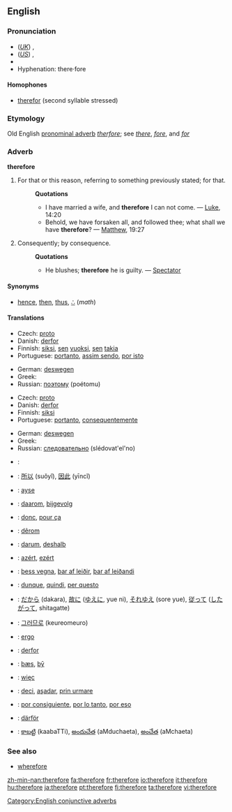 ==English==

{{rank|rest|2|open|326|therefore|feet|lay|along}}

===Pronunciation===
*(''[[Received Pronunciation|UK]]'') {{IPA|/ˈðɛəfɔː/}}, {{SAMPA|/"DE@fO:/}}
*(''[[General American|US]]'') {{IPA|/ˈðɛɹfɔɹ/}}, {{SAMPA|/"DErfOr/}}
*{{audio|en-us-therefore.ogg|Audio (US)}}
*Hyphenation: there·fore

====Homophones====
*[[therefor]] (second syllable stressed)

===Etymology===
Old English [[pronominal adverb]] ''[[therfore]]''; see ''[[there]]'', ''[[fore]]'', and ''[[for]]''

===Adverb===
'''therefore'''

# For that or this reason, referring to something previously stated; for that.
#:'''Quotations'''
#:*I have married a wife, and '''therefore''' I can not come. — [[Luke]], 14:20
#:*Behold, we have forsaken all, and followed thee; what shall we have '''therefore'''? — [[Matthew]], 19:27
# Consequently; by consequence.
#:'''Quotations'''
#:*He blushes; '''therefore''' he is guilty. — [[Spectator]]

====Synonyms====
*{{i-c|consequently}} [[hence]], [[then]], [[thus]], [[∴]] (''math'')

====Translations====
{{trans-top|For that or this reason, referring to something previously stated; for that}}
*Czech: [[proto#Czech|proto]]
*Danish: [[derfor]]
*Finnish: [[siksi]], [[se#Finnish|sen]] [[vuoksi]], [[se#Finnish|sen]] [[takia]]
*Portuguese: [[portanto]], [[assim sendo]], [[por isto]]
{{trans-mid}}
*German: [[deswegen]]
*Greek: {{t-|el|επομένως|tr=epoménos}}
*Russian: [[поэтому]] (poétomu)
{{trans-bottom}}

{{trans-top|Consequently; by consequence}}
*Czech: [[proto#Czech|proto]]
*Danish: [[derfor]]
*Finnish: [[siksi]]
*Portuguese: [[portanto]], [[consequentemente]]
{{trans-mid}}
*German: [[deswegen]]
*Greek: {{t-|el|επομένως|tr=epoménos}}
*Russian: [[следовательно]] (slédovat'el'no)
{{trans-bottom}}

{{checktrans-top}}
*{{ttbc|Arabic}}: {{ARchar|[[لذلك]]}} {{unicode|(li-ðálika)}}
*{{ttbc|Chinese}}: [[所以]] (suǒyǐ), [[因此]] (yīncǐ)
*{{ttbc|Crimean Tatar}}: [[ayse]]
*{{ttbc|Dutch}}: [[daarom]], [[bijgevolg]]
*{{ttbc|French}}: [[donc]], [[pour ça]]
*{{ttbc|Frisian}}: [[dêrom]]
*{{ttbc|German}}: [[darum]], [[deshalb]]
*{{ttbc|Hungarian}}: [[azért]], [[ezért]]
*{{ttbc|Icelandic}}: [[þess vegna]], [[þar af leiðir]], [[þar af leiðandi]]
*{{ttbc|Italian}}: [[dunque]], [[quindi]], [[per questo]]
*{{ttbc|Japanese}}: [[だから]] (dakara), [[故に]] ([[ゆえに]], yue ni), [[それゆえ]] (sore yue), [[従って]] ([[したがって]], shitagatte)
{{trans-mid}}
*{{ttbc|Korean}}: [[그러므로]] (keureomeuro)
*{{ttbc|Latin}}: [[ergo]]
*{{ttbc|Norwegian}}: [[derfor]]
*{{ttbc|Old English}}: [[þæs]], [[þy|þȳ]]
*{{ttbc|Polish}}: [[więc]]
*{{ttbc|Romanian}}: [[deci]], [[aşadar]], [[prin urmare]]
*{{ttbc|Spanish}}: [[por consiguiente]], [[por lo tanto]], [[por eso]]
*{{ttbc|Swedish}}: [[därför]]
*{{ttbc|Telugu}}: [[కాబట్టి]] (kaabaTTi), [[అందుచేత]] (aMduchaeta), [[అంచేత]] (aMchaeta)
{{trans-bottom}}

===See also===
*[[wherefore]]

[[Category:English conjunctive adverbs]]

[[zh-min-nan:therefore]]
[[fa:therefore]]
[[fr:therefore]]
[[io:therefore]]
[[it:therefore]]
[[hu:therefore]]
[[ja:therefore]]
[[pt:therefore]]
[[fi:therefore]]
[[ta:therefore]]
[[vi:therefore]]